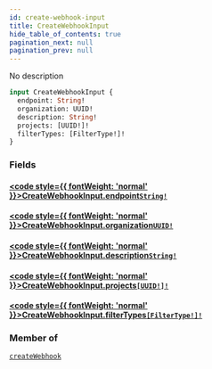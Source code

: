 ```yaml
---
id: create-webhook-input
title: CreateWebhookInput
hide_table_of_contents: true
pagination_next: null
pagination_prev: null
---
```








No description

```graphql
input CreateWebhookInput {
  endpoint: String!
  organization: UUID!
  description: String!
  projects: [UUID!]!
  filterTypes: [FilterType!]!
}
```


### Fields

#### [<code style={{ fontWeight: 'normal' }}>CreateWebhookInput.<b>endpoint</b></code>](#)<Bullet />[`String!`](/api/scalars/string) <Badge class="secondary" text="non-null"/> <Badge class="secondary" text="scalar"/>
> 
> 

#### [<code style={{ fontWeight: 'normal' }}>CreateWebhookInput.<b>organization</b></code>](#)<Bullet />[`UUID!`](/api/scalars/uuid) <Badge class="secondary" text="non-null"/> <Badge class="secondary" text="scalar"/>
> 
> 

#### [<code style={{ fontWeight: 'normal' }}>CreateWebhookInput.<b>description</b></code>](#)<Bullet />[`String!`](/api/scalars/string) <Badge class="secondary" text="non-null"/> <Badge class="secondary" text="scalar"/>
> 
> 

#### [<code style={{ fontWeight: 'normal' }}>CreateWebhookInput.<b>projects</b></code>](#)<Bullet />[`[UUID!]!`](/api/scalars/uuid) <Badge class="secondary" text="non-null"/> <Badge class="secondary" text="scalar"/>
> 
> 

#### [<code style={{ fontWeight: 'normal' }}>CreateWebhookInput.<b>filterTypes</b></code>](#)<Bullet />[`[FilterType!]!`](/api/enums/filter-type) <Badge class="secondary" text="non-null"/> <Badge class="secondary" text="enum"/>
> 
> 



### Member of

[`createWebhook`](/api/mutations/create-webhook)  <Badge class="secondary" text="mutation"/>



